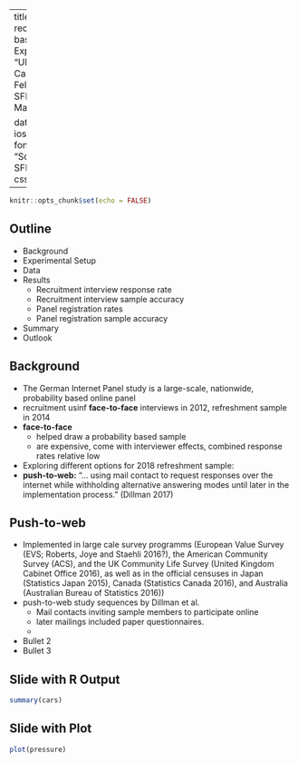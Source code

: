 


---
title: "Push-to-web recruitment of a probability-based online panel: </br> Experimental evidence"
author: "Ulrich Krieger, Annelies Blom, Carina Cornesse, Barbara Felderer, Marina Fikel </br> SFB 884 University of Mannheim"

date: "07.03 2019"
output: 
  ioslides_presentation:
    font_adjustment: +1
    footer: "Some Footer"
    #logo: SFB_884_logo_transparent.png
    css: ioslides_custom.css
---



```r
knitr::opts_chunk$set(echo = FALSE)
```

## Outline
- Background
- Experimental Setup
- Data 
- Results
     - Recruitment interview response rate
     - Recruitment interview sample accuracy
     - Panel registration rates
     - Panel registration sample accuracy
- Summary
- Outlook

## Background
- The German Internet Panel study is a large-scale, nationwide, probability based online panel
- recruitment usinf **face-to-face** interviews in 2012, refreshment sample in 2014
- **face-to-face** 
    - helped draw a probability based sample
    - are expensive, come with interviewer effects, combined response rates relative low
- Exploring different options for 2018 refreshment sample:
- **push-to-web:** "... using mail contact to request responses over the internet while withholding alternative answering modes until later in the implementation process." (Dillman 2017)

## Push-to-web
- Implemented in large cale survey programms (European Value Survey (EVS; Roberts, Joye and Staehli 2016?), the American Community Survey (ACS), and the UK Community Life Survey (United Kingdom Cabinet Office 2016), as well as in the official censuses in Japan (Statistics Japan 2015), Canada (Statistics Canada 2016), and Australia (Australian Bureau of Statistics 2016))
- push-to-web study sequences by Dillman et al. 
    - Mail contacts inviting sample members to participate online
    - later mailings included paper questionnaires.
    - 
- Bullet 2
- Bullet 3

## Slide with R Output

```r
summary(cars)
```

## Slide with Plot

```r
plot(pressure)
```

